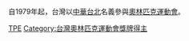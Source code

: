 自1979年起，台灣以[[中華台北|中華台北]]名義參與[[奧林匹克運動會|奧林匹克運動會]]。

[[Category:奥林匹克运动会银牌得主|TPE]]
[[Category:台灣奧林匹克運動會獎牌得主|Category:台灣奧林匹克運動會獎牌得主]]